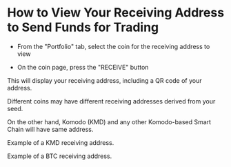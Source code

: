 
# How to View Your Receiving Address to Send Funds for Trading

- From the "Portfolio" tab, select the coin for the receiving address to view

<OptimizedImage
  title="How to View Your Receiving Address to Send Funds for Trading"
  src={howToView1}
  classNaming="w-full"
  alt="How to View Your Receiving Address to Send Funds for Trading"
/>

- On the coin page, press the "RECEIVE" button

This will display your receiving address, including a QR code of your address.

Different coins may have different receiving addresses derived from your seed.

On the other hand, Komodo (KMD) and any other Komodo-based Smart Chain will have same address.

<OptimizedImage
  title="How to View Your Receiving Address to Send Funds for Trading"
  src={howToView2}
  classNaming="w-full"
  alt="How to View Your Receiving Address to Send Funds for Trading"
/>

Example of a KMD receiving address.

<OptimizedImage
  title="How to View Your Receiving Address to Send Funds for Trading"
  src={howToView3}
  classNaming="w-full"
  alt="How to View Your Receiving Address to Send Funds for Trading"
/>

Example of a BTC receiving address.

<OptimizedImage
  title="How to View Your Receiving Address to Send Funds for Trading"
  src={howToView4}
  classNaming="w-full"
  alt="How to View Your Receiving Address to Send Funds for Trading"
/>
